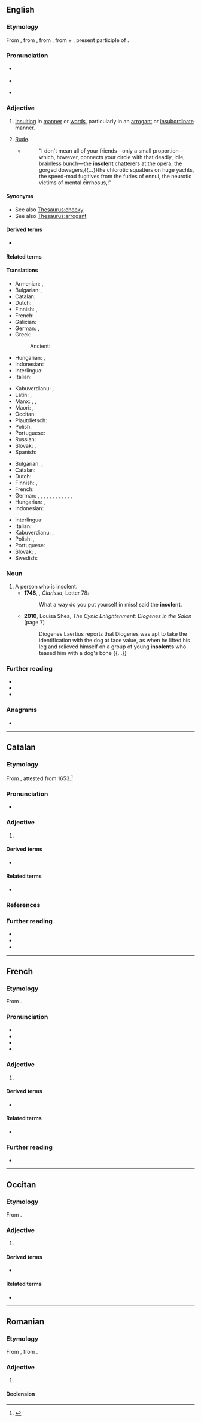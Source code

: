 ==English==

===Etymology===
{{PIE word|en|swé}}
{{root|en|ine-pro|*dʰeh₁-}}
From {{inh|en|enm|-}}, from {{der|en|fro|-}}, from {{der|en|la|īnsolēns|t=unaccustomed, unwanted, unusual, immoderate, excessive, arrogant, insolent}}, from {{m|la|in-|pos=[[privative]] prefix}} + {{m|la|solēns}}, present participle of {{m|la|soleo|solere|t=to be accustomed, to be wont}}.

===Pronunciation===
* {{a|UK}} {{IPA|en|/ˈɪn.sə.lənt/}}
* {{audio|en|LL-Q1860 (eng)-Vealhurl-insolent.wav|Audio (RP)}}
* {{a|US}} {{IPA|en|/ˈɪn.sə.lənt/}}

===Adjective===
{{en-adj}}

# [[insulting|Insulting]] in [[manner]] or [[word]]s, particularly in an [[arrogant]] or [[insubordinate]] manner.
#: {{syn|en|arrogant|bold|cocky|impudent}}
# [[rude|Rude]].
#* {{RQ:Chmbrs YngrSt|VI}}
#*: “I don't mean all of your friends—only a small proportion—which, however, connects your circle with that deadly, idle, brainless bunch—the '''insolent''' chatterers at the opera, the gorged dowagers,{{...}}the chlorotic squatters on huge yachts, the speed-mad fugitives from the furies of ennui, the neurotic victims of mental cirrhosus,{{nb...}}!”
#: {{syn|en|disrespectful|impertinent|insubordinate|offensive}}

====Synonyms====
* See also [[Thesaurus:cheeky]]
* See also [[Thesaurus:arrogant]]

====Derived terms====
* {{l|en|insolently}}

====Related terms====
{{rel2|en
|insolence
|insolency}}

====Translations====
{{trans-top|insulting in manner or words}}
* Armenian: {{t+|hy|անպատկառ}}, {{t+|hy|հանդուգն}}
* Bulgarian: {{t+|bg|нахален}}, {{t+|bg|арогантен}}
* Catalan: {{t+|ca|insolent}}
* Dutch: {{t+|nl|brutaal}}
* Finnish: {{t+|fi|loukkaava}}, {{t+|fi|röyhkeä}}
* French: {{t+|fr|insolent}}
* Galician: {{t+|gl|insolente}}
* German: {{t+|de|beleidigend}}, {{t+|de|verletzend}}
* Greek: {{t+|el|αυθάδης}}
*: Ancient: {{t|grc|αὐθάδης}}
* Hungarian: {{t+|hu|szemtelen}}, {{t+|hu|pökhendi}}
* Indonesian: {{t+|id|kurang ajar}}
* Interlingua: {{t|ia|insolente}}
* Italian: {{t+|it|insolente}}
{{trans-mid}}
* Kabuverdianu: {{t|kea|atrividu}}, {{t|kea|atrevide}}
* Latin: {{t|la|insolens}}, {{t|la|procax}}
* Manx: {{t|gv|neuyeeillagh}}, {{t|gv|mooaralagh}}, {{t|gv|daaney}}
* Maori: {{t|mi|whakatīkai}}, {{t|mi|toroihi}}
* Occitan: {{t|oc|insolent}}
* Plautdietsch: {{t|pdt|schwiendriest}}
* Polish: {{t+|pl|bezczelny}}
* Portuguese: {{t+|pt|insolente}}
* Russian: {{t+|ru|вызыва́ющий}}
* Slovak: {{t|sk|bezočivý}}, {{t|sk|hrubý}}
* Spanish: {{t+|es|insolente}}
{{trans-bottom}}

{{trans-top|rude}}
* Bulgarian: {{t+|bg|нагъл}}, {{t+|bg|дързък}}
* Catalan: {{t+|ca|insolent}}
* Dutch: {{t+|nl|brutaal}}
* Finnish: {{t+|fi|tyly}}, {{t+|fi|röyhkeä}}
* French: {{t+|fr|insolent}}
* German: {{t+|de|anmaßend}}, {{t+|de|überheblich}}, {{t+|de|frech}}, {{t+|de|dreist}}, {{t+|de|ungebührlich}}, {{t+|de|unverschämt}}, {{t+|de|unverfroren}}, {{t+|de|kaltschnäuzig}}, {{t+|de|dummdreist}}, {{t|de|dummfrech}}, {{t+|de|patzig}}, {{t+|de|vorlaut}}, {{t+|de|insolent}}
* Hungarian: {{t+|hu|arcátlan}}, {{t+|hu|pimasz}}
* Indonesian: {{t+|id|bajingan}}
{{trans-mid}}
* Interlingua: {{t|ia|insolente}}
* Italian: {{t+|it|insolente}}
* Kabuverdianu: {{t|kea|atrividu}}, {{t|kea|atrevide}}
* Polish: {{t+|pl|niegrzeczny}}, {{t+|pl|chamski}}
* Portuguese: {{t+|pt|insolente}}
* Slovak: {{t|sk|hrubý}}, {{t|sk|drzý}}
* Swedish: {{t+|sv|oförskämd}}
{{trans-bottom}}

===Noun===
{{en-noun}}

# A person who is insolent.
#*'''1748''', {{w|Samuel Richardson}}, ''Clarissa'', Letter 78:
#*:What a way do you put yourself in miss! said the '''insolent'''.
#* '''2010''', Louisa Shea, ''The Cynic Enlightenment: Diogenes in the Salon'' (page 7)
#*: Diogenes Laertius reports that Diogenes was apt to take the identification with the dog at face value, as when he lifted his leg and relieved himself on a group of young '''insolents''' who teased him with a dog's bone {{...}}

===Further reading===
* {{R:Webster 1913}}
* {{R:Century 1911}}
* {{R:OneLook}}

===Anagrams===
* {{anagrams|en|a=eilnnost|Neilston}}

{{C|en|Personality}}

----

==Catalan==

===Etymology===
From {{der|ca|la|insolens}}, attested from 1653.<ref>{{R:GDLC}}</ref>

===Pronunciation===
* {{ca-IPA}}

===Adjective===
{{ca-adj|mf}}

# {{l|en|insolent}}

====Derived terms====
* {{l|ca|insolentment}}

====Related terms====
* {{l|ca|insolència}}

===References===
<references/>

===Further reading===
* {{R:IEC2}}
* {{R:DNV}}
* {{R:DCVB}}

----

==French==

===Etymology===
From {{der|fr|la|insolens}}.

===Pronunciation===
* {{fr-IPA}}
* {{audio|fr|Fr-insolent-fr FR-Paris.ogg|Audio (Paris)}}
* {{audio|fr|LL-Q150 (fra)-DSwissK-insolent.wav|Audio}}
* {{homophones|fr|insolents}}

===Adjective===
{{fr-adj}}

# {{l|en|insolent}}

====Derived terms====
* {{l|fr|insolemment}}

====Related terms====
* {{l|fr|insolence}}

===Further reading===
* {{R:TLFi}}

----

==Occitan==

===Etymology===
From {{der|oc|la|insolens}}.

===Adjective===
{{oc-adj}}

# {{l|en|insolent}}

====Derived terms====
* {{l|oc|insolentament}}

====Related terms====
* {{l|oc|insoléncia}}

----

==Romanian==

===Etymology===
From {{bor|ro|fr|insolent}}, from {{der|ro|la|insolens}}.

===Adjective===
{{ro-adj}}

# {{l|en|insolent}}

====Declension====
{{ro-decl-adj}}